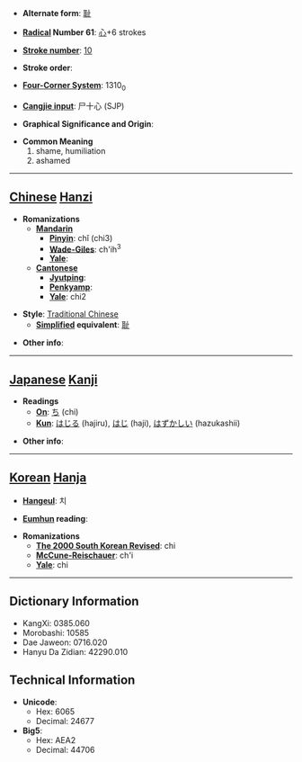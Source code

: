 * '''Alternate form''': [[耻]]

* '''[[Wiktionary:Chinese radical index| Radical]] Number 61''': [[Wiktionary:Chinese radical index 心|心]]+6 strokes

* '''[[Wiktionary:Chinese total strokes index|Stroke number]]''': [[Wiktionary:Chinese total strokes index 10|10]]

* '''Stroke order''': 

* '''[[Wiktionary:Chinese four corner index|Four-Corner System]]''': 1310<sub>0</sub>

* '''[[Wiktionary:Chinese Cangjie index|Cangjie input]]''': 尸十心 (SJP)

* '''Graphical Significance and Origin''': 

* '''Common Meaning'''
*#shame, humiliation
*# ashamed


----

== [[Chinese]] [[Hanzi]] ==

* '''Romanizations'''
** '''[[Mandarin]]'''
*** '''[[Pinyin]]''': chǐ (chi3)
*** '''[[Wade-Giles]]''': ch'ih<sup>3</sup>
*** '''[[Yale]]''': 
** '''[[Cantonese]]'''
*** '''[[Jyutping]]''':
*** '''[[Penkyamp]]''': 
*** '''[[Yale]]''': chi2

* '''Style''': [[Traditional Chinese]] 
** '''[[Simplified Chinese|Simplified]] equivalent''': [[耻]]

* '''Other info''': 

----

== [[Japanese]] [[Kanji]] ==

* '''Readings'''
** '''[[On]]''': [[ち]] (chi)
** '''[[Kun]]''': [[はじる]] (hajiru), [[はじ]] (haji), [[はずかしい]] (hazukashii)

* '''Other info''':  

----

== [[Korean]] [[Hanja]] ==

* '''[[Hangeul]]''': 치

* '''[[Eumhun]] reading''': 

* '''Romanizations'''
** '''[[The 2000 South Korean Revised Romanization|The 2000 South Korean Revised]]''': chi
** '''[[McCune-Reischauer]]''': ch'i
** '''[[Yale]]''': chi

----

== Dictionary Information ==

* KangXi: 0385.060
* Morobashi: 10585
* Dae Jaweon: 0716.020
* Hanyu Da Zidian: 42290.010

== Technical Information ==

* '''Unicode''':
** Hex: 6065
** Decimal: 24677
* '''Big5''':
** Hex: AEA2
** Decimal: 44706